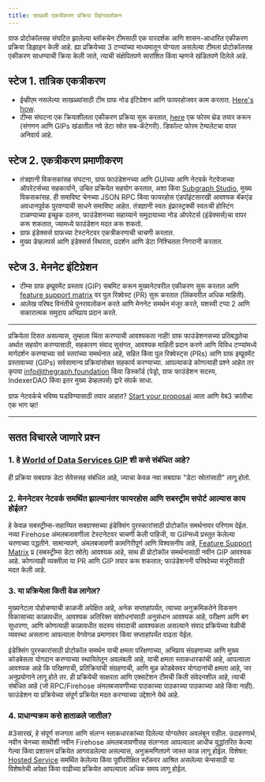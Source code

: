 ```yaml
---
title: साखळी एकत्रीकरण प्रक्रिया विहंगावलोकन
---
```


ग्राफ प्रोटोकॉलसह संघटित झालेल्या ब्लॉकचेन टीमसाठी एक पारदर्शक आणि शासन-आधारित एकीकरण प्रक्रिया डिझाइन केली आहे. ह्या प्रक्रियेच्या 3 टप्प्यांच्या माध्यमातून योग्यता असलेल्या टीमला प्रोटोकॉलसह एकीकरण साधण्याची क्रिया केली जाते, त्याची संक्षेपितपणे सारांशित किंवा म्हणजे खंडितपणे दिलेले आहे.

## स्टेज 1. तांत्रिक एकत्रीकरण

-   ईव्हीएम नसलेल्या साखळ्यांसाठी टीम ग्राफ नोड इंटिग्रेशन आणि फायरहोजवर काम करतात. [Here's how](/new-chain-integration/).
-   टीम्स संघटना एक क्रियाशीलता एकीकरण प्रक्रिया सुरू करतात, [here](https://forum.thegraph.com/c/governance-gips/new-chain-support/71) एक फोरम थ्रेड तयार करून (संगणन आणि GIPs खंडातील नवे डेटा स्रोत सब-कॅटेगरी). डिफॉल्ट फोरम टेम्पलेटचा वापर अनिवार्य आहे.

## स्टेज 2. एकत्रीकरण प्रमाणीकरण

-   तंत्रज्ञानी विकसकांसह संघटना, ग्राफ फाउंडेशनच्या आणि GUIच्या आणि नेटवर्क गेटवेजाच्या ऑपरेटर्सच्या सहकार्याने, उचित प्रक्रियेत सहयोग करतात, अशा किंवा [Subgraph Studio](https://thegraph.com/studio/), मुख्य विकसकांसह. ही समाविष्ट चेनच्या JSON RPC किंवा फायरहोस एंडपॉइंटसारखी आवश्यक बॅकएंड अवधानपूर्वक पुरवण्याची साधने समाविष्ट आहेत. तंत्रज्ञानी स्वतः इंफ्रास्ट्रक्ची स्वतःची होस्टिंग टाळण्याच्या इच्छुक दलना, फाउंडेशनच्या सहाय्याने समुदायाच्या नोड ऑपरेटर्स (इंडेक्सर्स)चा वापर करू शकतात, ज्यामध्ये फाउंडेशन मदत करू शकतो.
-   ग्राफ इंडेक्सर्स ग्राफच्या टेस्टनेटवर एकत्रीकरणाची चाचणी करतात.
-   मुख्य डेव्हलपर्स आणि इंडेक्सर्स स्थिरता, प्रदर्शन आणि डेटा निश्चितता निगरानी करतात.

## स्टेज 3. मेननेट इंटिग्रेशन

-   टीम्स ग्राफ इम्प्रूवमेंट प्रस्ताव (GIP) सबमिट करून मुख्यनेटवरील एकीकरण सुरू करतात आणि [feature support matrix](https://github.com/graphprotocol/indexer/blob/main/docs/feature-support-matrix.md) वर पुल रिक्वेस्ट (PR) सुरू करतात (लिंकवरील अधिक माहिती).
-   आलेख परिषद विनंतीचे पुनरावलोकन करते आणि मेननेट समर्थन मंजूर करते, यशस्वी टप्पा 2 आणि सकारात्मक समुदाय अभिप्राय प्रदान करते.

* * *

प्रक्रियेला दिसत असल्यास, तुम्हाला चिंता करण्याची आवश्यकता नाही! ग्राफ फाउंडेशनसच्या प्रतिबद्धतेचा अर्थात सहयोग करण्यासाठी, सहकारण संवाद सुसंगत, आवश्यक माहिती प्रदान करणे आणि विविध टप्प्यांमध्ये मार्गदर्शन करण्याच्या सर्व स्तरांच्या समर्थनात आहे, सहित किंवा पुल रिक्वेस्ट्स (PRs) आणि ग्राफ इम्प्रूवमेंट प्रस्तावाच्या (GIPs) सर्वसामान्य प्रक्रियांसोबत सहकार्य करण्याच्या. आपल्याकडे कोणत्याही प्रश्ने आहेत तर कृपया [info@thegraph.foundation](mailto:info@thegraph.foundation) किंवा डिस्कॉर्ड (पेड्रो, ग्राफ फाउंडेशन सदस्य, IndexerDAO किंवा इतर मुख्य डेव्हलपर्स) द्वारे संपर्क साधा.

ग्राफ नेटवर्कचे भविष्य घडविण्यासाठी तयार आहात? [Start your proposal](https://github.com/graphprotocol/graph-improvement-proposals/blob/main/gips/0057-chain-integration-process.md) आता आणि वेब3 क्रांतीचा एक भाग व्हा!

* * *

## सतत विचारले जाणारे प्रश्न

### 1.  हे [World of Data Services GIP](https://forum.thegraph.com/t/gip-0042-a-world-of-data-services/3761) शी कसे संबंधित आहे?

ही प्रक्रिया सबग्राफ डेटा सेवेससह संबंधित आहे, ज्याचा केवळ नवा सबग्राफ "डेटा स्रोतांसाठी" लागू होतो.

### 2.  मेननेटवर नेटवर्क समर्थित झाल्यानंतर फायरहोस आणि सबस्ट्रीम सपोर्ट आल्यास काय होईल?

हे केवळ सबस्ट्रीम्स-सहाय्यित सबग्राफ्सच्या इंडेक्सिंग पुरस्कारांसाठी प्रोटोकॉल समर्थनावर परिणाम देईल. नव्या Firehose अंमलबजावणीला टेस्टनेटवर चाचणी केली पाहिजी, या GIPमध्ये प्रस्तुत केलेल्या चरणाच्या पद्धतीने. सामान्यपणे, अंमलबजावणी कामगिरीपूर्ण आणि विश्वसनीय आहे, [Feature Support Matrix](https://github.com/graphprotocol/indexer/blob/main/docs/feature-support-matrix.md) प्र (सबस्ट्रीम्स डेटा स्रोते) आवश्यक आहे, साथ ही प्रोटोकॉल समर्थनासाठी नवीन GIP आवश्यक आहे. कोणत्याही व्यक्तीला या PR आणि GIP तयार करू शकतात; फाउंडेशननी परिषदेच्या मंजूरीसाठी मदत केली आहे.

### 3.  या प्रक्रियेला किती वेळ लागेल?

मुख्यनेटला पोहोचण्याची काळजी अपेक्षित आहे, अनेक सप्ताहांपर्यंत, त्याच्या अनुक्रमिकतेने विकसन विकासाच्या काळावधीत, आवश्यक अतिरिक्त संशोधनांसाठी अनुसंधान आवश्यक आहे, परीक्षण आणि बग सुधारणा, आणि कोणत्याही काळावधीत सदस्य संवादाची आवश्यकता असल्याने संवाद प्रक्रियेच्या वेळीची व्यवस्था असताना आपल्याला वेगवेगळ प्रमाणावर किंवा सप्ताहांपर्यंत वाढता येईल.

इंडेक्सिंग पुरस्कारांसाठी प्रोटोकॉल समर्थन याची क्षमता परिक्षणाच्या, अभिप्राय संग्रहणाच्या आणि मुख्य कोडबेसला योगदान करण्याच्या स्थायितेतून अवलंबली आहे, याची क्षमता स्ताकधारकांची आहे, आपल्याला आवश्यक आहे कि परिक्षणाची, प्रतिक्रियांची संग्रहणाची, आणि मूळ कोडबेसवर योगदानांची क्षमता आहे, जर अनुप्रयोगाने लागू होते तर. ही प्रक्रियेची साक्षरता आणि एक्सटेंशन टीमची किती संवेदनशील आहे, त्याची संबंधित आहे (जो RPC/Firehose अंमलबजावणीच्या पाठकाच्या पाठकाच्या पाठकाच्या आहे किंवा नाही). फाउंडेशन या प्रक्रियेच्या संपूर्ण प्रक्रियेत मदत करण्याच्या उद्देशाने येथे आहे.

### 4.  प्राधान्यक्रम कसे हाताळले जातील?

\#3सारखं, हे संपूर्ण सजगता आणि संलग्न स्ताकधारकांच्या दिलेल्या योग्यतेवर अवलंबून राहील. उदाहरणार्थ, नवीन चेनच्या साथीशी नवीन Firehose अंमलबजावणीसह संलग्नता आपल्याला आधीच युद्धांतरित केल्या गेल्या किंवा प्रशासन प्रक्रियेत आगवडलेल्या असल्यास, अनुक्रमणितपणे जास्त काळ लागू होईल. विशेषत: [Hosted Service](https://thegraph.com/hosted-service) समर्थित केलेल्या किंवा पूर्वीपरीक्षित स्टॅकवर आश्रित असलेल्या चेन्ससाठी या विशेषतेची अपेक्षा किंवा वाढीच्या प्रक्रियेत आपल्याला अधिक समय लागू होईल.
